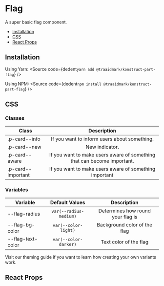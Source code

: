 
# Flag

A super basic flag component.

- [Installation](#installation)
- [CSS](#css)
- [React Props](#react-props)

## Installation

Using Yarn:
<Source
  code={dedent`
    yarn add @traaidmark/konstruct-part-flag
  `}
/>

Using NPM:
<Source
  code={dedent`
    npm install @traaidmark/konstruct-part-flag
  `}
/>

## CSS

### Classes

| Class              | Description                                   |
| ------------------ |:---------------------------------------------:|
| .p-card--info      | If you want to inform users about something.
| .p-card--new       | New indicator. 
| .p-card--aware     | If you want to make users aware of something that can become important.
| .p-card--important | If you want to make users aware of something important

### Variables

| Variable          | Default Values         | Description           |
| ----------------- |:----------------------:|:-------------:|
| --flag-radius     | `var(--radius-medium)` | Determines how round your flag is
| --flag-bg-color   | `var(--color-light)`   | Background color of the flag
| --flag-text-color | `var(--color-darker)`  | Text color of the flag

Visit our theming guide if you want to learn how creating your own variants work.

## React Props

<ArgsTable />


